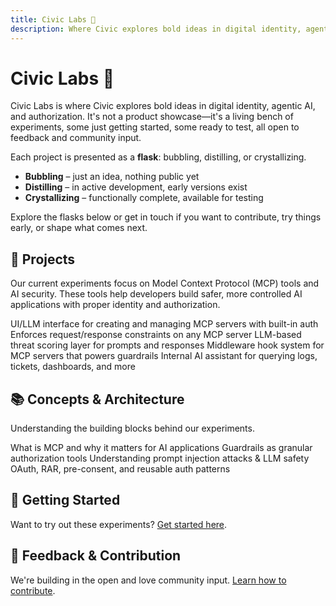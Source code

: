 ```yaml
---
title: Civic Labs 🧪
description: Where Civic explores bold ideas in digital identity, agentic AI, and authorization
---
```


# Civic Labs 🧪

Civic Labs is where Civic explores bold ideas in digital identity, agentic AI, and authorization. It's not a product showcase—it's a living bench of experiments, some just getting started, some ready to test, all open to feedback and community input.

Each project is presented as a **flask**: bubbling, distilling, or crystallizing.

- **Bubbling** – just an idea, nothing public yet
- **Distilling** – in active development, early versions exist
- **Crystallizing** – functionally complete, available for testing

Explore the flasks below or get in touch if you want to contribute, try things early, or shape what comes next.

## 🔬 Projects

Our current experiments focus on Model Context Protocol (MCP) tools and AI security. These tools help developers build safer, more controlled AI applications with proper identity and authorization.

<CardGroup cols={2}>
  <Card title="MCP Hub" icon="server" href="/labs/projects/mcp-hub">
    UI/LLM interface for creating and managing MCP servers with built-in auth
  </Card>
  <Card title="Guardrail Proxy" icon="shield-halved" href="/labs/projects/guardrail-proxy">
    Enforces request/response constraints on any MCP server
  </Card>
  <Card title="BodyGuard" icon="shield-virus" href="/labs/projects/bodyguard">
    LLM-based threat scoring layer for prompts and responses
  </Card>
  <Card title="Pass-through Proxy" icon="arrows-left-right" href="/labs/projects/passthrough-proxy">
    Middleware hook system for MCP servers that powers guardrails
  </Card>
  <Card title="Civic Knowledge" icon="brain" href="/labs/projects/civic-knowledge">
    Internal AI assistant for querying logs, tickets, dashboards, and more
  </Card>
</CardGroup>

## 📚 Concepts & Architecture

Understanding the building blocks behind our experiments.

<CardGroup cols={2}>
  <Card title="Model Context Protocol" icon="plug" href="/labs/concepts/mcp">
    What is MCP and why it matters for AI applications
  </Card>
  <Card title="Guardrails" icon="traffic-light" href="/labs/concepts/guardrails">
    Guardrails as granular authorization tools
  </Card>
  <Card title="Prompt Injection" icon="syringe" href="/labs/concepts/prompt-injection">
    Understanding prompt injection attacks & LLM safety
  </Card>
  <Card title="Auth Strategies" icon="key" href="/labs/concepts/auth-strategies">
    OAuth, RAR, pre-consent, and reusable auth patterns
  </Card>
</CardGroup>

## 🚀 Getting Started

Want to try out these experiments? [Get started here](/labs/getting-started).

## 💬 Feedback & Contribution

We're building in the open and love community input. [Learn how to contribute](/labs/feedback).